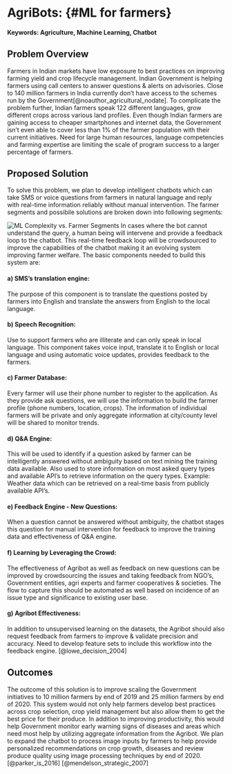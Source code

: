 # AgriBots: {#ML for farmers}   

#### Keywords: Agriculture, Machine Learning, Chatbot

## Problem Overview
Farmers in Indian markets have low exposure to best practices on improving farming yield and crop lifecycle management. Indian Government is helping farmers using call centers to answer questions & alerts on advisories. Close to 140 million farmers in India currently don't have access to  the schemes run by the Government[@noauthor_agricultural_nodate]. To complicate the problem further, Indian farmers speak 122 different languages, grow different crops across various land profiles. Even though Indian farmers are gaining access to cheaper smartphones and internet data, the Government isn't even able to cover less than 1% of the farmer population with their current initiatives. Need for large human resources, language competencies and farming expertise are limiting the scale of program success to a larger percentage of farmers. 

## Proposed Solution
To solve this problem, we plan to develop intelligent chatbots which can take SMS or voice questions from farmers in natural language and reply with real-time information reliably without manual intervention. The farmer segments and possibile solutions are broken down into following segments: 

![ML Complexity vs. Farmer Segments ](img/Banners_and_Alerts_and_AgriTech.png)
In cases where the bot cannot understand the query, a human being will intervene and provide a feedback loop to the chatbot. This real-time feedback loop will be crowdsourced to improve the capabilities of the chatbot making it an evolving system improving farmer welfare. The basic components needed to build this system are:

#### a) SMS's translation engine:
The purpose of this component is to translate the questions posted by farmers into English and translate the answers from English to the local language. 

#### b) Speech Recognition:
Use to support farmers who are illiterate and can only speak in local language. This component takes voice input, translate it to English or local language and using automatic voice updates, provides feedback to the farmers. 

#### c) Farmer Database: 
Every farmer will use their phone number to register to the application. As they provide ask questions, we will use the information to build the farmer profile (phone numbers, location, crops). The information of individual farmers will be private and only aggregate information at city/county level will be shared to monitor trends. 

#### d) Q&A Engine: 
This will be used to identify if a question asked by farmer can be intelligently answered without ambiguity based on text mining the training data available. Also used to store information on most asked query types and available API's to retrieve information on the query types. Example: Weather data which can be retrieved on a real-time basis from publicly available API's.  

#### e) Feedback Engine - New Questions: 
When a question cannot be answered without ambiguity, the chatbot stages this question for manual intervention for feedback to improve the training data and effectiveness of Q&A engine. 

#### f) Learning by Leveraging the Crowd:
The effectiveness of Agribot as well as feedback on new questions can be improved by crowdsourcing the issues and taking feedback from NGO's, Government entities, agri experts and farmer cooperatives & societies. The flow to capture this should be automated as well based on incidence of an issue type and significance to existing user base. 

#### g) Agribot Effectiveness: 
In addition to unsupervised learning on the datasets, the Agribot should also request feedback from farmers to improve & validate precision and accuracy. Need to develop feature sets to include this workflow into the feedback engine. 
[@lowe_decision_2004]

## Outcomes
The outcome of this solution is to improve scaling the Government initiatives to 10 million farmers by end of 2019 and 25 million farmers by end of 2020. This system would not only help farmers develop best practices across crop selection, crop yield management but also allow them to get the best price for their produce. In addition to improving productivity, this would help Government monitor early warning signs of diseases and areas which need most help by utilizing aggregate information from the Agribot.  We plan to expand the chatbot to process image inputs by farmers to help provide personalized recommendations on crop growth, diseases and review produce quality using image processing techniques by end of 2020.
[@parker_is_2016]
[@mendelson_strategic_2007]

